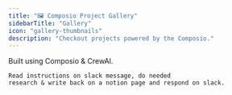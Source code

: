 ```yaml
---
title: "🖼️ Composio Project Gallery"
sidebarTitle: "Gallery"
icon: "gallery-thumbnails"
description: "Checkout projects powered by the Composio."
---
```


<CardGroup cols={1}>
  <Card title="Market Researcher (CrewAI)" icon="bolt" href="https://github.com/SamparkAI/composio-crewai-sample">
    Built using Composio & CrewAI. 
    
    Read instructions on slack message, do needed
    research & write back on a notion page and respond on slack.
  </Card>
</CardGroup>
